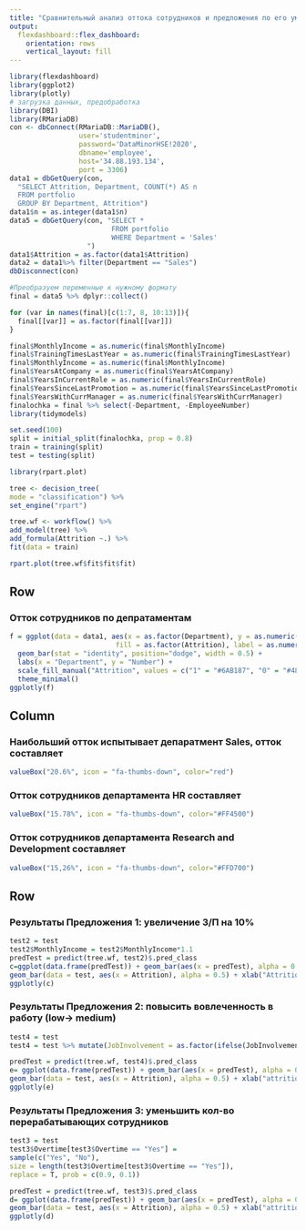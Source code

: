 ```yaml
---
title: "Сравнительный анализ оттока сотрудников и предложения по его уменьшению для Sales"
output: 
  flexdashboard::flex_dashboard:
    orientation: rows
    vertical_layout: fill
---
```


```r
library(flexdashboard)
library(ggplot2)
library(plotly)
# загрузка данных, предобработка
library(DBI)
library(RMariaDB)
con <- dbConnect(RMariaDB::MariaDB(), 
                 user='studentminor', 
                 password='DataMinorHSE!2020', 
                 dbname='employee', 
                 host='34.88.193.134',
                 port = 3306)
data1 = dbGetQuery(con,
  "SELECT Attrition, Department, COUNT(*) AS n 
  FROM portfolio
  GROUP BY Department, Attrition")
data1$n = as.integer(data1$n)
data5 = dbGetQuery(con, "SELECT * 
                         FROM portfolio
                         WHERE Department = 'Sales'
                   ")
data1$Attrition = as.factor(data1$Attrition)
data2 = data1%>% filter(Department == "Sales")
dbDisconnect(con)

#Преобразуем переменные к нужному формату
final = data5 %>% dplyr::collect()

for (var in names(final)[c(1:7, 8, 10:13)]){
  final[[var]] = as.factor(final[[var]])
}

final$MonthlyIncome = as.numeric(final$MonthlyIncome)
final$TrainingTimesLastYear = as.numeric(final$TrainingTimesLastYear)
final$MonthlyIncome = as.numeric(final$MonthlyIncome)
final$YearsAtCompany = as.numeric(final$YearsAtCompany)
final$YearsInCurrentRole = as.numeric(final$YearsInCurrentRole)
final$YearsSinceLastPromotion = as.numeric(final$YearsSinceLastPromotion)
final$YearsWithCurrManager = as.numeric(final$YearsWithCurrManager)
finalochka = final %>% select(-Department, -EmployeeNumber)
library(tidymodels)

set.seed(100)
split = initial_split(finalochka, prop = 0.8)
train = training(split)
test = testing(split)

library(rpart.plot)

tree <- decision_tree(
mode = "classification") %>%
set_engine("rpart")

tree.wf <- workflow() %>%
add_model(tree) %>%
add_formula(Attrition ~.) %>%
fit(data = train)

rpart.plot(tree.wf$fit$fit$fit)
```

Row {data-height=400}
-----------------------------------------------------------------------

### Отток сотрудников по депратаментам

```r
f = ggplot(data = data1, aes(x = as.factor(Department), y = as.numeric(n), 
                          fill = as.factor(Attrition), label = as.numeric(n))) + 
  geom_bar(stat = "identity", position="dodge", width = 0.5) +
  labs(x = "Department", y = "Number") +
  scale_fill_manual("Attrition", values = c("1" = "#6AB187", "0" = "#484848")) +
  theme_minimal()
ggplotly(f)
```

Column
-----------------------------------------------------------------------
### Наибольший отток испытывает депаратмент Sales, отток составляет

```r
valueBox("20.6%", icon = "fa-thumbs-down", color="red")
```

### Отток сотрудников департамента HR составляет

```r
valueBox("15.78%", icon = "fa-thumbs-down", color="#FF4500")
```

### Отток сотрудников департамента Research and Development составляет

```r
valueBox("15,26%", icon = "fa-thumbs-down", color="#FFD700")
```

Row {data-height=600}
-----------------------------------------------------------------------

### Результаты Предложения 1: увеличение З/П на 10%

```r
test2 = test
test2$MonthlyIncome = test2$MonthlyIncome*1.1
predTest = predict(tree.wf, test2)$.pred_class
c=ggplot(data.frame(predTest)) + geom_bar(aes(x = predTest), alpha = 0.5, fill = "red") +
geom_bar(data = test, aes(x = Attrition), alpha = 0.5) + xlab("Attrition")
ggplotly(c)
```

### Результаты Предложения 2: повысить вовлеченность в работу (low-> medium)

```r
test4 = test
test4 = test %>% mutate(JobInvolvement = as.factor(ifelse(JobInvolvement =="Low", JobInvolvement == "Medium", JobInvolvement)))

predTest = predict(tree.wf, test4)$.pred_class
e= ggplot(data.frame(predTest)) + geom_bar(aes(x = predTest), alpha = 0.5, fill = "red") +
geom_bar(data = test, aes(x = Attrition), alpha = 0.5) + xlab("attrition")
ggplotly(e)
```

### Результаты Предложения 3: уменьшить кол-во перерабатывающих сотрудников 

```r
test3 = test
test3$Overtime[test3$Overtime == "Yes"] =
sample(c("Yes", "No"),
size = length(test3$Overtime[test3$Overtime == "Yes"]),
replace = T, prob = c(0.9, 0.1))

predTest = predict(tree.wf, test3)$.pred_class
d= ggplot(data.frame(predTest)) + geom_bar(aes(x = predTest), alpha = 0.5, fill = "red") +
geom_bar(data = test, aes(x = Attrition), alpha = 0.5) + xlab("attrition")
ggplotly(d)

```

